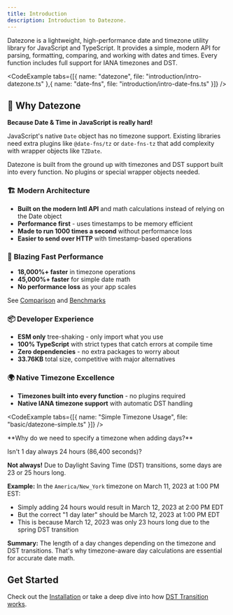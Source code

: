```yaml
---
title: Introduction
description: Introduction to Datezone.
---
```




Datezone is a lightweight, high-performance date and timezone utility library for JavaScript and TypeScript. It provides a simple, modern API for parsing, formatting, comparing, and working with dates and times. Every function includes full support for IANA timezones and DST.

<CodeExample tabs={[{ name: "datezone", file: "introduction/intro-datezone.ts" },{ name: "date-fns", file: "introduction/intro-date-fns.ts" }]} />

## 🎯 Why Datezone

**Because Date & Time in JavaScript is really hard!**

JavaScript's native `Date` object has no timezone support. Existing libraries need extra plugins like `@date-fns/tz` or `date-fns-tz` that add complexity with wrapper objects like `TZDate`.

Datezone is built from the ground up with timezones and DST support built into every function. No plugins or special wrapper objects needed.

### 🏗️ **Modern Architecture**
- **Built on the modern Intl API** and math calculations instead of relying on the Date object
- **Performance first** - uses timestamps to be memory efficient
- **Made to run 1000 times a second** without performance loss
- **Easier to send over HTTP** with timestamp-based operations

### 🚀 **Blazing Fast Performance**
- **18,000%+ faster** in timezone operations
- **45,000%+ faster** for simple date math  
- **No performance loss** as your app scales

See [Comparison](/docs/comparison) and [Benchmarks](/benchmarks/comparison-report)

### 📦 **Developer Experience**
- **ESM only** tree-shaking - only import what you use
- **100% TypeScript** with strict types that catch errors at compile time
- **Zero dependencies** - no extra packages to worry about
- **33.76KB** total size, competitive with major alternatives

### 🌍 **Native Timezone Excellence**
- **Timezones built into every function** - no plugins required
- **Native IANA timezone support** with automatic DST handling

<CodeExample tabs={[{ name: "Simple Timezone Usage", file: "basic/datezone-simple.ts" }]} />

<Callout type="info">
**Why do we need to specify a timezone when adding days?**

Isn't 1 day always 24 hours (86,400 seconds)?

**Not always!** Due to Daylight Saving Time (DST) transitions, some days are 23 or 25 hours long.

**Example:** In the `America/New_York` timezone on March 11, 2023 at 1:00 PM EST:
- Simply adding 24 hours would result in March 12, 2023 at 2:00 PM EDT
- But the correct "1 day later" should be March 12, 2023 at 1:00 PM EDT
- This is because March 12, 2023 was only 23 hours long due to the spring DST transition

**Summary:** The length of a day changes depending on the timezone and DST transitions. That's why timezone-aware day calculations are essential for accurate date math.
</Callout>

## Get Started

Check out the [Installation](/docs/installation) or take a deep dive into how [DST Transition works](/docs/guides/how-dst-works). 